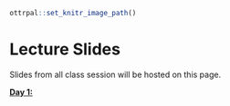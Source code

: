 ```r
ottrpal::set_knitr_image_path()
```

# Lecture Slides

Slides from all class session will be hosted on this page. 

[**Day 1:**](https://docs.google.com/presentation/d/16A7M2S_77kYN3ev2zu5wXeZbEBs8p5NfObUaqHGqkaA/edit?usp=sharing)